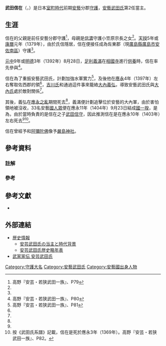 {{日本武士
|名稱= 武田 信在
|圖片名稱=  
|圖片大小=  
|圖片說明=  
|時代= [[室町時代|室町時代]]前期
|出生日期= [[觀應|觀應]]3年或[[正平_(後村上天皇)|正平]]7年（1352年）<ref name="安芸・若狭武田一族82">高野『安芸・若狭武田一族』、P82</ref>
|出生地點= 
|逝世日期= [[應永|應永]]10年（1403年）
|逝世地點= 
|假名= {{lang|ja|たけだ のぶあり}}
|羅馬字=Takeda Nobuari
|幼名= 
|改名= 
|别名=  
|諡号= 
|神号= 
|戒名=  晃化寺殿乘光見外大居士<ref name="安芸・若狭武田一族83">高野『安芸・若狭武田一族』、P83</ref>
|洗禮名= 
|墓所= 
|朝廷官位=  [[從四位|從四位]]下[[伊豆國|伊豆]]守<br>[[安藝國|安藝]]守<br>[[治部省|治部少輔]]<ref name="安芸・若狭武田一族83"/>
|幕府職位=  [[室町幕府|室町幕府]]安藝佐東郡[[守護|守護]]
|主君= 
|藩= 
|氏族= [[武田氏|安藝武田氏]]
|父母= 父：{{Link-ja|武田氏信|武田氏信}}<br>母：小笠原宗長之女
|養父= 
|養母=
|兄弟= 
|姐妹= 
|正室= 
|側室= 
|嗣子= [[武田信守|武田信守]]<ref group="註">按《家傳大略》記載，亦有信守是信在之弟的說法。高野『安芸・若狭武田一族』、P83。</ref><br>[[武田信繁_(室町时代)|武田信繁]]
|嗣女= 
|養子= 
|養女= 
}}

'''武田信在'''（{{jpn|j=武田信在|hg=たけだ のぶあり|rm=Takeda Nobuari}}，{{bd|1352年||1403年||catIdx=Takeda Nobuari}}）是日本[[室町時代|室町時代]]前期[[安藝國|安藝]]分郡[[守護|守護]]，[[武田氏|安藝武田氏]]第2任當主。

== 生涯 ==
信在的父親是前任安藝分郡守護{{Link-ja|武田氏信|武田氏信}}<ref name="安芸・若狭武田一族79">高野『安芸・若狭武田一族』、P79</ref>，母親是[[信濃國|信濃]]守護小笠原宗長之女<ref name="安芸・若狭武田一族79"/>。[[天授_(長慶天皇)|天授]]5年或[[康曆|康曆]]元年（1379年），由於氏信隱居，信在便接任成為佐東郡（現[[廣島縣|廣島縣]][[廣島市|廣島市]][[安佐南區|安佐南區]]）守護<ref name="安芸・若狭武田一族79"/>。

[[元中|元中]]9年或[[明德_(日本)|明德]]3年（1392年）8月28日，[[足利義滿|足利義滿]]在[[相國寺|相國寺]]進行[[法會_(佛教)|供養]]時，信在率先參與<ref name="安芸・若狭武田一族80">高野『安芸・若狭武田一族』、P80</ref>。

信在為了重振安藝武田氏，計劃加強水軍實力<ref name="安芸・若狭武田一族81">高野『安芸・若狭武田一族』、P81</ref>，及後他在[[應永|應永]]4年（1397年）左右奪取佐西郡的{{Link-ja|嚴島神主家|厳島神主家|嚴島神主}}領<ref name="安芸・若狭武田一族81"/>，[[吉川氏|吉川氏]]和{{Link-ja|熊谷氏|熊谷氏}}通過這件事來籠絡[[大內義弘|大內義弘]]，導致安藝武田氏與[[大內氏|大內氏]]處於敵對關係<ref name="安芸・若狭武田一族81"/>。

其後，義弘在[[應永之亂|應永之亂]]期間死去<ref name="安芸・若狭武田一族82"/>，義滿便計劃追擊位於安藝的大內軍，由於害怕領地被沒收，33名安藝[[國人眾|國人眾]]便在應永11年（1404年）9月23日結成[[國一揆|國一揆]]，是為{{Link-ja|安藝國人一揆|安芸国人一揆}}，由於當時負責的是信在之子[[武田信守|武田信守]]，因此推測信在是在應永10年（1403年）左右死去<ref name="安芸・若狭武田一族82"/><ref group="註">按《武田氏系譜》記載，信在是死於應永3年（1369年）。高野『安芸・若狭武田一族』、P82。</ref>。

信在曾經{{Link-ja|寄進|寄進}}{{Link-ja|寺社領|寺社領|寺領}}予{{Link-ja|福王寺 (廣島市)|福王寺 (広島市)|福王寺}}和[[阿彌陀佛|阿彌陀佛]]像予[[嚴島神社|嚴島神社]]。

== 參考資料 ==
===註解===
{{Reflist|group="註"}}
===參考===
{{reflist}}

== 參考文獻 ==
* {{cite book |author=高野賢彥 |script-title=ja:安芸・若狭武田一族 |publisher={{Link-ja|新人物往來社|新人物往来社}} |year=2006 ||isbn=978-4404034205}}

== 外部連結 ==
*[http://www.cf.city.hiroshima.jp/gion-k/webstation/rekishi2.html 歴史情報] {{Wayback|url=http://www.cf.city.hiroshima.jp/gion-k/webstation/rekishi2.html |date=20160304075619 }}
**[http://www.cf.city.hiroshima.jp/gion-k/webstation/rekishi/takedasi-aki/akitakeda-jyosyu%20.html 安芸武田氏の当主と時代背景] {{Wayback|url=http://www.cf.city.hiroshima.jp/gion-k/webstation/rekishi/takedasi-aki/akitakeda-jyosyu%20.html |date=20180703075426 }} 
**[http://www.cf.city.hiroshima.jp/gion-k/webstation/rekishi/takedasi-nenpyou/nenpyou-2.html 安芸武田氏歴史略年表] {{Wayback|url=http://www.cf.city.hiroshima.jp/gion-k/webstation/rekishi/takedasi-nenpyou/nenpyou-2.html |date=20190113232406 }} 
*[http://www2.harimaya.com/sengoku/html/a_take_k.html 武家家伝 安芸武田氏] {{Wayback|url=http://www2.harimaya.com/sengoku/html/a_take_k.html |date=20200205003425 }}

{{安藝武田氏當主|第2任|1379年 - 1403年?}}

{{DEFAULTSORT:Takeda Nobuari}}
[[Category:守護大名|Category:守護大名]]
[[Category:安藝武田氏|Category:安藝武田氏]]
[[Category:安藝國出身人物|Category:安藝國出身人物]]